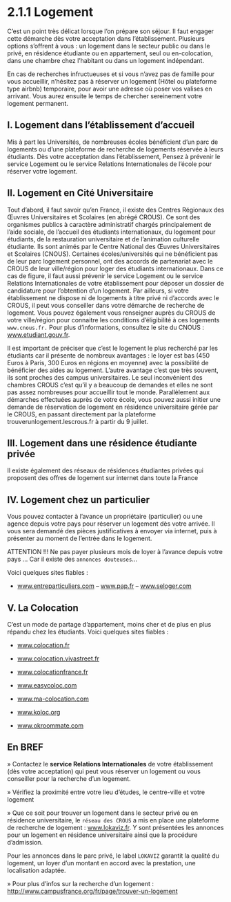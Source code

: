 # 2.1.1 Logement

C’est un point très délicat lorsque l’on prépare son séjour. Il faut engager cette démarche dès votre acceptation dans l’établissement. Plusieurs options s’offrent à vous : un logement dans le secteur public ou dans le privé, en résidence étudiante ou en appartement, seul ou en-colocation, dans une chambre chez l’habitant ou dans un logement indépendant.

En cas de recherches infructueuses et si vous n’avez pas de famille pour vous accueillir, n’hésitez pas à réserver un logement (Hôtel ou plateforme type airbnb) temporaire, pour avoir une adresse où poser vos valises en arrivant. Vous aurez ensuite le temps de chercher sereinement votre logement permanent.

## I. Logement dans l’établissement d’accueil
Mis à part les Universités, de nombreuses écoles bénéficient d’un parc de logements ou d’une plateforme de recherche de logements réservée à leurs étudiants. Dès votre acceptation dans l’établissement, Pensez à prévenir le service Logement ou le service Relations Internationales de l’école pour réserver votre logement.

## II. Logement en Cité Universitaire
Tout d’abord, il faut savoir qu’en France, il existe des Centres Régionaux des Œuvres Universitaires et Scolaires (en abrégé CROUS). Ce sont des organismes publics à caractère administratif chargés principalement de l’aide sociale, de l’accueil des étudiants internationaux, du logement pour étudiants, de la restauration universitaire et de l’animation culturelle étudiante. Ils sont animés par le Centre National des Œuvres Universitaires et Scolaires (CNOUS). Certaines écoles/universités qui ne bénéficient pas de leur parc logement personnel, ont des accords de partenariat avec le CROUS de leur ville/région pour loger des étudiants internationaux. Dans ce cas de figure, il faut aussi prévenir le service Logement ou le service Relations Internationales de votre établissement pour déposer un dossier de candidature pour l’obtention d’un logement. Par ailleurs, si votre établissement ne dispose ni de logements à titre privé ni d’accords avec le CROUS, il peut vous conseiller dans votre démarche de recherche de logement. Vous pouvez également vous renseigner auprès du CROUS de votre ville/région pour connaitre les conditions d’éligibilité à ces logements `www.cnous.fr.`  Pour plus d’informations, consultez le site du CNOUS : www.etudiant.gouv.fr.

Il est important de préciser que c’est le logement le plus recherché par les étudiants car il présente de nombreux avantages : le loyer est bas (450 Euros à Paris, 300 Euros en régions en moyenne) avec la possibilité de bénéficier des aides au logement. L’autre avantage c’est que très souvent, ils sont proches des campus universitaires. Le seul inconvénient des chambres CROUS c’est qu’il y a beaucoup de demandes et elles ne sont pas assez nombreuses pour accueillir tout le monde. Parallèlement aux démarches effectuées auprès de votre école, vous pouvez aussi initier une demande de réservation de logement en résidence universitaire gérée par le CROUS, en passant directement par la plateforme trouverunlogement.lescrous.fr à partir du 9 juillet.

## III. Logement dans une résidence étudiante privée
Il existe également des réseaux de résidences étudiantes privées qui proposent des offres de logement sur internet dans toute la France


 

<CustomImage src={img} alt="College Life Students" />


## IV. Logement chez un particulier
Vous pouvez contacter à l’avance un propriétaire (particulier) ou une agence depuis votre pays pour réserver un logement dès votre arrivée. Il vous sera demandé des pièces justificatives à envoyer via internet, puis à présenter au moment de l’entrée dans le logement.



ATTENTION !!! Ne pas payer plusieurs mois de loyer à l’avance depuis votre pays … 
Car il existe des `annonces douteuses`…

Voici quelques sites fiables :
-  www.entreparticuliers.com 
–  www.pap.fr 
–  www.seloger.com


## V. La Colocation
C’est un mode de partage d’appartement, moins cher et de plus en plus répandu chez les
étudiants. Voici quelques sites fiables :

- www.colocation.fr 

- www.colocation.vivastreet.fr

- www.colocationfrance.fr 

-  www.easycoloc.com 

- www.ma-colocation.com 

- www.koloc.org 

- www.okroommate.com


## En BREF



» Contactez le **service Relations Internationales** de votre établissement (dès votre acceptation) qui peut vous réserver un logement ou vous conseiller
pour la recherche d’un logement.


» Vérifiez la proximité entre votre lieu d’études, le centre-ville et votre logement


» Que ce soit pour trouver un logement dans le secteur privé ou en résidence universitaire, le `réseau des CROUS` a mis en place une plateforme de recherche de logement : www.lokaviz.fr. Y sont présentées les annonces pour
un logement en résidence universitaire ainsi que la procédure d’admission.

Pour les annonces dans le parc privé, le label `LOKAVIZ` garantit la qualité du logement, un loyer d’un montant en accord avec la prestation, une localisation
adaptée.

» Pour plus d’infos sur la recherche d’un logement : http://www.campusfrance.org/fr/page/trouver-un-logement

